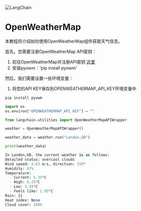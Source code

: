 

<Head>
  <script>
    {
      `(function() {
         var _hmt = _hmt || [];
(function() {
  var hm = document.createElement("script");
  hm.src = "https://hm.baidu.com/hm.js?e60fb290e204e04c5cb6f79b0ac1e697";
  var s = document.getElementsByTagName("script")[0]; 
  s.parentNode.insertBefore(hm, s);
})();
       })();`
    }
  </script>
</Head>

![LangChain](https://pica.zhimg.com/50/v2-56e8bbb52aa271012541c1fe1ceb11a2_r.gif)



OpenWeatherMap
=================

本教程将介绍如何使用OpenWeatherMap组件获取天气信息。

首先，您需要注册OpenWeatherMap API密钥：

1. 前往OpenWeatherMap并注册API密钥 [这里](https://openweathermap.org/api/)
2. 安装pyowm：'pip install pyowm'

然后，我们需要设置一些环境变量：

1. 将您的API KEY保存到OPENWEATHERMAP_API_KEY环境变量中

```  python
pip install pyowm

```

```  python
import os
os.environ["OPENWEATHERMAP_API_KEY"] = ""

```

```  python
from langchain.utilities import OpenWeatherMapAPIWrapper

```

```  python
weather = OpenWeatherMapAPIWrapper()

```

```  python
weather_data = weather.run("London,GB")

```

```  python
print(weather_data)

```

```  python
In London,GB, the current weather is as follows:
Detailed status: overcast clouds
Wind speed: 4.63 m/s, direction: 150°
Humidity: 67%
Temperature: 
  - Current: 5.35°C
  - High: 6.26°C
  - Low: 3.49°C
  - Feels like: 1.95°C
Rain: {}
Heat index: None
Cloud cover: 100%

```

